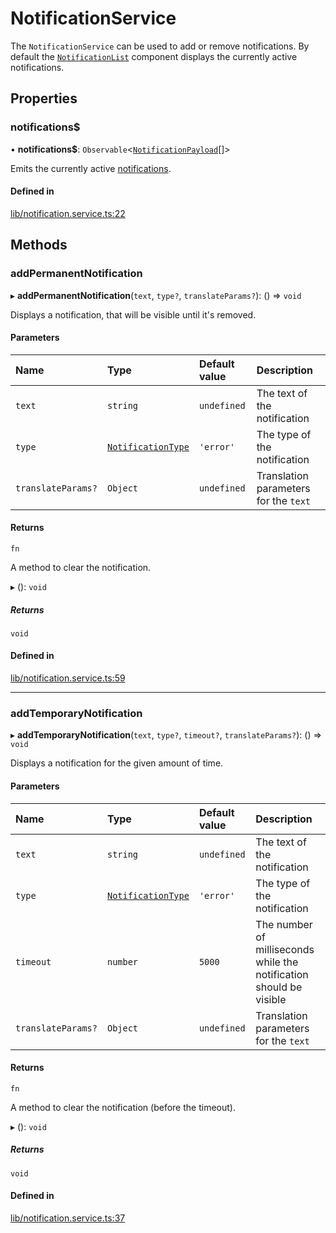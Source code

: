 # NotificationService

The `NotificationService` can be used to add or remove notifications. By default the [`NotificationList`](../components/notifications.mdx) component displays the currently active notifications.

## Properties

### notifications$

• **notifications$**: `Observable`<[`NotificationPayload`](../modules.md#notificationpayload)[]\>

Emits the currently active [notifications](https://github.com/GetStream/stream-chat-angular/blob/master/projects/stream-chat-angular/src/lib/notification.service.ts).

#### Defined in

[lib/notification.service.ts:22](https://github.com/GetStream/stream-chat-angular/blob/f2b2247/projects/stream-chat-angular/src/lib/notification.service.ts#L22)

## Methods

### addPermanentNotification

▸ **addPermanentNotification**(`text`, `type?`, `translateParams?`): () => `void`

Displays a notification, that will be visible until it's removed.

#### Parameters

| Name               | Type                                                 | Default value | Description                           |
| :----------------- | :--------------------------------------------------- | :------------ | :------------------------------------ |
| `text`             | `string`                                             | `undefined`   | The text of the notification          |
| `type`             | [`NotificationType`](../modules.md#notificationtype) | `'error'`     | The type of the notification          |
| `translateParams?` | `Object`                                             | `undefined`   | Translation parameters for the `text` |

#### Returns

`fn`

A method to clear the notification.

▸ (): `void`

##### Returns

`void`

#### Defined in

[lib/notification.service.ts:59](https://github.com/GetStream/stream-chat-angular/blob/f2b2247/projects/stream-chat-angular/src/lib/notification.service.ts#L59)

---

### addTemporaryNotification

▸ **addTemporaryNotification**(`text`, `type?`, `timeout?`, `translateParams?`): () => `void`

Displays a notification for the given amount of time.

#### Parameters

| Name               | Type                                                 | Default value | Description                                                         |
| :----------------- | :--------------------------------------------------- | :------------ | :------------------------------------------------------------------ |
| `text`             | `string`                                             | `undefined`   | The text of the notification                                        |
| `type`             | [`NotificationType`](../modules.md#notificationtype) | `'error'`     | The type of the notification                                        |
| `timeout`          | `number`                                             | `5000`        | The number of milliseconds while the notification should be visible |
| `translateParams?` | `Object`                                             | `undefined`   | Translation parameters for the `text`                               |

#### Returns

`fn`

A method to clear the notification (before the timeout).

▸ (): `void`

##### Returns

`void`

#### Defined in

[lib/notification.service.ts:37](https://github.com/GetStream/stream-chat-angular/blob/f2b2247/projects/stream-chat-angular/src/lib/notification.service.ts#L37)
